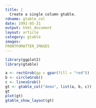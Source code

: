 ```yaml
---
title: |
  Create a single column gtable.
rdname: gtable_col
date: 1991-05-31
output: html_document
layout: article
category: gtable
images:
FRONTFOMATTER_IMAGES
---
```


```r
library(ggplot2)
library(gtable)
```

```r
a <- rectGrob(gp = gpar(fill = "red"))
b <- circleGrob()
c <- linesGrob()
gt <- gtable_col("demo", list(a, b, c))
gt
plot(gt)
gtable_show_layout(gt)



```